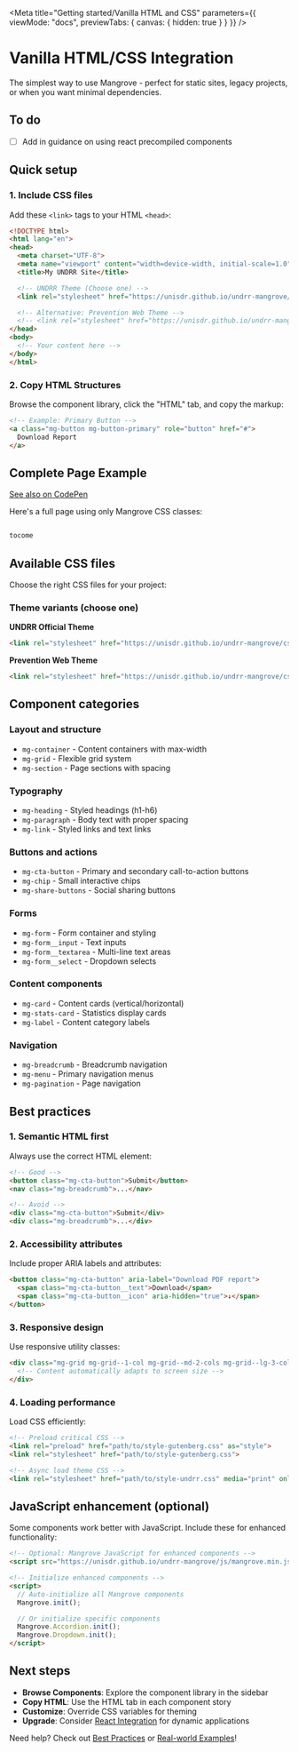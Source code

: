 
<Meta
  title="Getting started/Vanilla HTML and CSS"
  parameters={{
    viewMode: "docs",
    previewTabs: {
      canvas: { hidden: true }
    }
  }}
/>

# Vanilla HTML/CSS Integration

The simplest way to use Mangrove - perfect for static sites, legacy projects, or when you want minimal dependencies.

## To do

- [ ] Add in guidance on using react precompiled components

## Quick setup

### 1. Include CSS files

Add these `<link>` tags to your HTML `<head>`:

```html
<!DOCTYPE html>
<html lang="en">
<head>
  <meta charset="UTF-8">
  <meta name="viewport" content="width=device-width, initial-scale=1.0">
  <title>My UNDRR Site</title>

  <!-- UNDRR Theme (Choose one) -->
  <link rel="stylesheet" href="https://unisdr.github.io/undrr-mangrove/css/style.css">

  <!-- Alternative: Prevention Web Theme -->
  <!-- <link rel="stylesheet" href="https://unisdr.github.io/undrr-mangrove/css/style-preventionweb.css"> -->
</head>
<body>
  <!-- Your content here -->
</body>
</html>
```

### 2. Copy HTML Structures

Browse the component library, click the "HTML" tab, and copy the markup:

```html
<!-- Example: Primary Button -->
<a class="mg-button mg-button-primary" role="button" href="#">
  Download Report
</a>
```

## Complete Page Example

[See also on CodePen](https://codepen.io/khawkins98/pen/MYwbKwe)

Here's a full page using only Mangrove CSS classes:

```html

tocome

```

## Available CSS files

Choose the right CSS files for your project:

### Theme variants (choose one)

**UNDRR Official Theme**
```html
<link rel="stylesheet" href="https://unisdr.github.io/undrr-mangrove/css/style.css">
```

**Prevention Web Theme**
```html
<link rel="stylesheet" href="https://unisdr.github.io/undrr-mangrove/css/style-preventionweb.css">
```

## Component categories

### Layout and structure
- `mg-container` - Content containers with max-width
- `mg-grid` - Flexible grid system
- `mg-section` - Page sections with spacing

### Typography
- `mg-heading` - Styled headings (h1-h6)
- `mg-paragraph` - Body text with proper spacing
- `mg-link` - Styled links and text links

### Buttons and actions
- `mg-cta-button` - Primary and secondary call-to-action buttons
- `mg-chip` - Small interactive chips
- `mg-share-buttons` - Social sharing buttons

### Forms
- `mg-form` - Form container and styling
- `mg-form__input` - Text inputs
- `mg-form__textarea` - Multi-line text areas
- `mg-form__select` - Dropdown selects

### Content components
- `mg-card` - Content cards (vertical/horizontal)
- `mg-stats-card` - Statistics display cards
- `mg-label` - Content category labels

### Navigation
- `mg-breadcrumb` - Breadcrumb navigation
- `mg-menu` - Primary navigation menus
- `mg-pagination` - Page navigation

## Best practices

### 1. Semantic HTML first
Always use the correct HTML element:
```html
<!-- Good -->
<button class="mg-cta-button">Submit</button>
<nav class="mg-breadcrumb">...</nav>

<!-- Avoid -->
<div class="mg-cta-button">Submit</div>
<div class="mg-breadcrumb">...</div>
```

### 2. Accessibility attributes
Include proper ARIA labels and attributes:
```html
<button class="mg-cta-button" aria-label="Download PDF report">
  <span class="mg-cta-button__text">Download</span>
  <span class="mg-cta-button__icon" aria-hidden="true">↓</span>
</button>
```

### 3. Responsive design
Use responsive utility classes:
```html
<div class="mg-grid mg-grid--1-col mg-grid--md-2-cols mg-grid--lg-3-cols">
  <!-- Content automatically adapts to screen size -->
</div>
```

### 4. Loading performance
Load CSS efficiently:
```html
<!-- Preload critical CSS -->
<link rel="preload" href="path/to/style-gutenberg.css" as="style">
<link rel="stylesheet" href="path/to/style-gutenberg.css">

<!-- Async load theme CSS -->
<link rel="stylesheet" href="path/to/style-undrr.css" media="print" onload="this.media='all'">
```

## JavaScript enhancement (optional)

Some components work better with JavaScript. Include these for enhanced functionality:

```html
<!-- Optional: Mangrove JavaScript for enhanced components -->
<script src="https://unisdr.github.io/undrr-mangrove/js/mangrove.min.js"></script>

<!-- Initialize enhanced components -->
<script>
  // Auto-initialize all Mangrove components
  Mangrove.init();

  // Or initialize specific components
  Mangrove.Accordion.init();
  Mangrove.Dropdown.init();
</script>
```

## Next steps

- **Browse Components**: Explore the component library in the sidebar
- **Copy HTML**: Use the HTML tab in each component story
- **Customize**: Override CSS variables for theming
- **Upgrade**: Consider [React Integration](/?path=/docs/getting-started-react-integration--docs) for dynamic applications

Need help? Check out [Best Practices](/?path=/docs/getting-started-best-practices--docs) or [Real-world Examples](/?path=/docs/getting-started-examples--docs)!